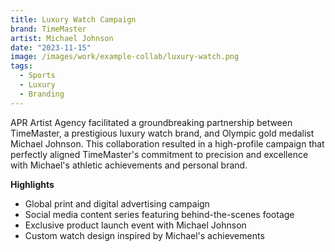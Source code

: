 ```yaml
---
title: Luxury Watch Campaign
brand: TimeMaster
artist: Michael Johnson
date: "2023-11-15"
image: /images/work/example-collab/luxury-watch.png
tags:
  - Sports
  - Luxury
  - Branding
---
```


APR Artist Agency facilitated a groundbreaking partnership between TimeMaster, a prestigious luxury watch brand, and Olympic gold medalist Michael Johnson. This collaboration resulted in a high-profile campaign that perfectly aligned TimeMaster's commitment to precision and excellence with Michael's athletic achievements and personal brand.

**Highlights**

- Global print and digital advertising campaign
- Social media content series featuring behind-the-scenes footage
- Exclusive product launch event with Michael Johnson
- Custom watch design inspired by Michael's achievements
